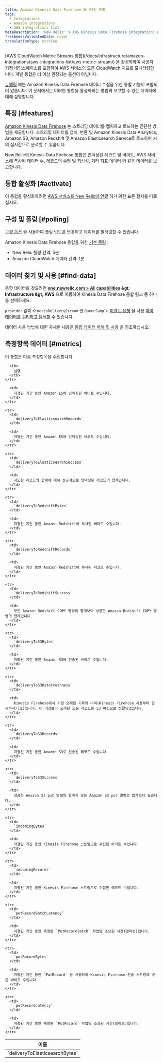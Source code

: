 ```yaml
---
title: Amazon Kinesis Data Firehose 모니터링 통합
tags:
  - Integrations
  - Amazon integrations
  - AWS integrations list
metaDescription: 'New Relic''s AWS Kinesis Data Firehose integration: what data it reports, and how to enable it.'
freshnessValidatedDate: never
translationType: machine
---
```


<Callout variant="important">
  [AWS CloudWatch Metric Streams 통합](/docs/infrastructure/amazon-integrations/aws-integrations-list/aws-metric-stream/) 을 활성화하여 사용자 지정 네임스페이스를 포함하여 AWS 서비스의 모든 CloudWatch 지표를 모니터링합니다. 개별 통합은 더 이상 권장되는 옵션이 아닙니다.
</Callout>

[뉴렐릭](/docs/infrastructure/introduction-infra-monitoring) 에는 Amazon Kinesis Data Firehose 데이터 수집을 위한 통합 기능이 포함되어 있습니다. 이 문서에서는 이러한 통합을 활성화하는 방법과 보고할 수 있는 데이터에 대해 설명합니다.

## 특징 [#features]

[Amazon Kinesis Data Firehose](https://aws.amazon.com/kinesis/firehose/) 는 스트리밍 데이터를 캡처하고 로드하는 간단한 방법을 제공합니다. 스트리밍 데이터를 캡처, 변환 및 Amazon Kinesis Data Analytics, Amazon S3, Amazon Redshift 및 Amazon Elasticsearch Service로 로드하여 거의 실시간으로 분석할 수 있습니다.

New Relic의 Kinesis Data Firehose 통합은 인덱싱된 레코드 및 바이트, AWS 서비스에 복사된 데이터 수, 레코드의 수명 및 최신성, 기타 [지표 데이터](#metrics) 와 같은 데이터를 보고합니다.

## 통합 활성화 [#activate]

이 통합을 활성화하려면 [AWS 서비스를 New Relic에 연결](/docs/infrastructure/infrastructure-integrations/getting-started/connect-aws-integrations-infrastructure) 하기 위한 표준 절차를 따르십시오.

## 구성 및 폴링 [#polling]

[구성 옵션](/docs/integrations/new-relic-integrations/getting-started/configure-polling-frequency-data-collection-cloud-integrations) 을 사용하여 폴링 빈도를 변경하고 데이터를 필터링할 수 있습니다.

Amazon Kinesis Data Firehose 통합을 위한 [기본 폴링](/docs/infrastructure/amazon-integrations/aws-integrations-list/aws-polling-intervals-infrastructure-integrations) :

* New Relic 폴링 간격: 5분
* Amazon CloudWatch 데이터 간격: 1분

## 데이터 찾기 및 사용 [#find-data]

통합 데이터를 찾으려면 <DNT>**[one.newrelic.com &gt; All capabilities](https://one.newrelic.com/all-capabilities) &amp;gt; Infrastructure &amp;gt; AWS**</DNT> 으로 이동하여 Kinesis Data Firehose 통합 링크 중 하나를 선택하세요.

`provider` 값이 `KinesisDeliveryStream` 인 `QueueSample` [이벤트 유형](/docs/data-apis/understand-data/new-relic-data-types/#event-data) 을 사용 [하여 데이터를 쿼리하고 탐색할](/docs/using-new-relic/data/understand-data/query-new-relic-data) 수 있습니다.

데이터 사용 방법에 대한 자세한 내용은 [통합 데이터 이해 및 사용](/docs/infrastructure/integrations/find-use-infrastructure-integration-data) 을 참조하십시오.

## 측정항목 데이터 [#metrics]

이 통합은 다음 측정항목을 수집합니다.

<table>
  <thead>
    <tr>
      <th style={{ width: "315" }}>
        이름
      </th>

      <th>
        설명
      </th>
    </tr>
  </thead>

  <tbody>
    <tr>
      <td>
        `deliveryToElasticsearchBytes`
      </td>

      <td>
        지정된 기간 동안 Amazon ES에 인덱싱된 바이트 수입니다.
      </td>
    </tr>

    <tr>
      <td>
        `deliveryToElasticsearchRecords`
      </td>

      <td>
        지정된 기간 동안 Amazon ES에 인덱싱된 레코드 수입니다.
      </td>
    </tr>

    <tr>
      <td>
        `deliveryToElasticsearchSuccess`
      </td>

      <td>
        시도한 레코드의 합계에 대해 성공적으로 인덱싱된 레코드의 합계입니다.
      </td>
    </tr>

    <tr>
      <td>
        `deliveryToRedshiftBytes`
      </td>

      <td>
        지정된 기간 동안 Amazon Redshift에 복사된 바이트 수입니다.
      </td>
    </tr>

    <tr>
      <td>
        `deliveryToRedshiftRecords`
      </td>

      <td>
        지정된 기간 동안 Amazon Redshift에 복사된 레코드 수입니다.
      </td>
    </tr>

    <tr>
      <td>
        `deliveryToRedshiftSuccess`
      </td>

      <td>
        모든 Amazon Redshift COPY 명령의 합계보다 성공한 Amazon Redshift COPY 명령의 합계입니다.
      </td>
    </tr>

    <tr>
      <td>
        `deliveryToS3Bytes`
      </td>

      <td>
        지정된 기간 동안 Amazon S3에 전송된 바이트 수입니다.
      </td>
    </tr>

    <tr>
      <td>
        `deliveryToS3DataFreshness`
      </td>

      <td>
        Kinesis Firehose에서 가장 오래된 기록의 나이(Kinesis Firehose 사용부터 현재까지)(초)입니다. 이 기간보다 오래된 모든 레코드는 S3 버킷으로 전달되었습니다.
      </td>
    </tr>

    <tr>
      <td>
        `deliveryToS3Records`
      </td>

      <td>
        지정된 기간 동안 Amazon S3로 전송된 레코드 수입니다.
      </td>
    </tr>

    <tr>
      <td>
        `deliveryToS3Success`
      </td>

      <td>
        성공한 Amazon S3 put 명령의 합계가 모든 Amazon S3 put 명령의 합계보다 높습니다.
      </td>
    </tr>

    <tr>
      <td>
        `incomingBytes`
      </td>

      <td>
        지정된 기간 동안 Kinesis Firehose 스트림으로 수집된 바이트 수입니다.
      </td>
    </tr>

    <tr>
      <td>
        `incomingRecords`
      </td>

      <td>
        지정된 기간 동안 Kinesis Firehose 스트림으로 수집된 레코드 수입니다.
      </td>
    </tr>

    <tr>
      <td>
        `putRecordBatchLatency`
      </td>

      <td>
        지정된 기간 동안 측정된 `PutRecordBatch` 작업당 소요된 시간(밀리초)입니다.
      </td>
    </tr>

    <tr>
      <td>
        `putRecordBytes`
      </td>

      <td>
        지정된 기간 동안 `PutRecord` 을 사용하여 Kinesis Firehose 전송 스트림에 넣은 바이트 수입니다.
      </td>
    </tr>

    <tr>
      <td>
        `putRecordLatency`
      </td>

      <td>
        지정된 기간 동안 측정된 `PutRecord` 작업당 소요된 시간(밀리초)입니다.
      </td>
    </tr>
  </tbody>
</table>